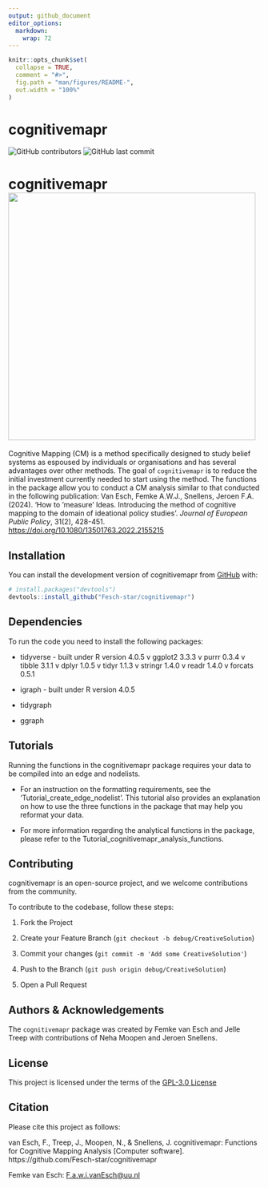 ```yaml
---
output: github_document
editor_options: 
  markdown: 
    wrap: 72
---
```


<!-- README.md is generated from README.Rmd. Please edit that file -->

```r
knitr::opts_chunk$set(
  collapse = TRUE,
  comment = "#>",
  fig.path = "man/figures/README-",
  out.width = "100%"
)
```

# cognitivemapr

<!-- badges: start -->

![GitHub
contributors](https://img.shields.io/github/contributors/Fesch-star/cognitivemapr)
![GitHub last
commit](https://img.shields.io/github/last-commit/Fesch-star/cognitivemapr)

<!-- badges: end -->

# cognitivemapr ![](man/figures/cognitivemapr_logo.png){align="right" width="494"}

Cognitive Mapping (CM) is a method specifically designed to study belief
systems as espoused by individuals or organisations and has several
advantages over other methods. The goal of `cognitivemapr` is to reduce
the initial investment currently needed to start using the method. The
functions in the package allow you to conduct a CM analysis similar to
that conducted in the following publication: Van Esch, Femke A.W.J.,
Snellens, Jeroen F.A. (2024). 'How to 'measure' Ideas. Introducing the
method of cognitive mapping to the domain of ideational policy studies'.
*Journal of European Public Policy*, 31(2), 428-451.
<https://doi.org/10.1080/13501763.2022.2155215>

## Installation

You can install the development version of cognitivemapr from
[GitHub](https://github.com/) with:

``` r
# install.packages("devtools")
devtools::install_github("Fesch-star/cognitivemapr")
```

## Dependencies

To run the code you need to install the following packages:

-   tidyverse - built under R version 4.0.5 v ggplot2 3.3.3 v purrr
    0.3.4 v tibble 3.1.1 v dplyr 1.0.5 v tidyr 1.1.3 v stringr 1.4.0 v
    readr 1.4.0 v forcats 0.5.1

-   igraph - built under R version 4.0.5

-   tidygraph

-   ggraph

## Tutorials

Running the functions in the cognitivemapr package requires your data to
be compiled into an edge and nodelists.

-   For an instruction on the formatting requirements, see the
    'Tutorial_create_edge_nodelist'. This tutorial also provides an
    explanation on how to use the three functions in the package that
    may help you reformat your data.

-   For more information regarding the analytical functions in the
    package, please refer to the
    Tutorial_cognitivemapr_analysis_functions.

## Contributing

cognitivemapr is an open-source project, and we welcome contributions
from the community.

To contribute to the codebase, follow these steps:

1.  Fork the Project

2.  Create your Feature Branch
    (`git checkout -b debug/CreativeSolution`)

3.  Commit your changes (`git commit -m 'Add some CreativeSolution'`)

4.  Push to the Branch (`git push origin debug/CreativeSolution`)

5.  Open a Pull Request

## Authors & Acknowledgements

The `cognitivemapr` package was created by Femke van Esch and Jelle Treep
with contributions of Neha Moopen and Jeroen Snellens.

## License

This project is licensed under the terms of the [GPL-3.0
License](/LICENSE.md)

## Citation

Please cite this project as follows:

van Esch, F., Treep, J., Moopen, N., & Snellens, J. cognitivemapr: Functions for Cognitive Mapping Analysis [Computer software]. https://github.com/Fesch-star/cognitivemapr

Femke van Esch:
[F.a.w.j.vanEsch\@uu.nl](mailto:F.a.w.j.vanEsch@uu.nl){.email}
